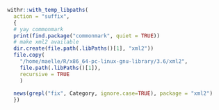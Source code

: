 
```r
withr::with_temp_libpaths(
  action = "suffix",
  {
  # yay commonmark
  print(find.package("commonmark", quiet = TRUE))
  # make xml2 available
  dir.create(file.path(.libPaths()[1], "xml2"))
  file.copy(
    "/home/maelle/R/x86_64-pc-linux-gnu-library/3.6/xml2",
    file.path(.libPaths()[1]),
    recursive = TRUE
    )
  
  news(grepl("fix", Category, ignore.case=TRUE), package = "xml2")
  })


```

